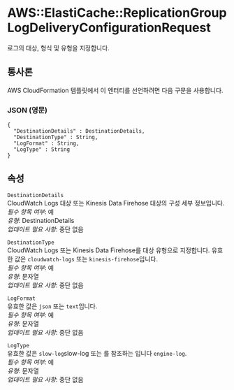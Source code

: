 # AWS::ElastiCache::ReplicationGroup LogDeliveryConfigurationRequest

로그의 대상, 형식 및 유형을 지정합니다.

## 통사론

AWS CloudFormation 템플릿에서 이 엔터티를 선언하려면 다음 구문을 사용합니다.

### JSON (영문)

```
{
  "DestinationDetails" : DestinationDetails,
  "DestinationType" : String,
  "LogFormat" : String,
  "LogType" : String
}
```

## 속성

`DestinationDetails`  
CloudWatch Logs 대상 또는 Kinesis Data Firehose 대상의 구성 세부 정보입니다.  
_필수 항목 여부_: 예  
_유형_: DestinationDetails  
_업데이트 필요 사항_: 중단 없음

`DestinationType`  
CloudWatch Logs 또는 Kinesis Data Firehose를 대상 유형으로 지정합니다. 유효한 값은 `cloudwatch-logs` 또는 `kinesis-firehose`입니다.  
_필수 항목 여부_: 예  
_유형_: 문자열  
_업데이트 필요 사항_: 중단 없음

`LogFormat`  
유효한 값은 `json` 또는 `text`입니다.  
_필수 항목 여부_: 예  
_유형_: 문자열  
_업데이트 필요 사항_: 중단 없음

`LogType`  
유효한 값은 `slow-log`slow-log 또는 를 참조하는 입니다 `engine-log`.  
_필수 항목 여부_: 예  
_유형_: 문자열  
_업데이트 필요 사항_: 중단 없음
